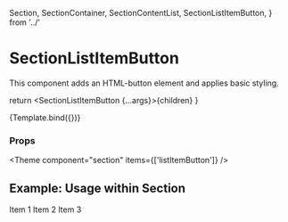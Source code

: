   Section,
  SectionContainer,
  SectionContentList,
  SectionListItemButton,
} from '../'

<Meta
  title="Components/Section/SectionListItemButton"
  component={SectionListItemButton}
/>

# SectionListItemButton

This component adds an HTML-button element and applies basic styling.

  return <SectionListItemButton {...args}>{children}</SectionListItemButton>
}

<Canvas>
  <Story
    name="Default"
    args={{ children: 'List item button', onClick: { control: false } }}
  >
    {Template.bind({})}
  </Story>
</Canvas>

### Props

<ArgsTable story="Default" />



<Theme component="section" items={['listItemButton']} />

## Example: Usage within Section

<Canvas>
  <Story name="Usage within Section">
    <Section>
      <SectionContainer>
        <SectionContentList>
          <SectionListItemButton>Item 1</SectionListItemButton>
          <SectionListItemButton>Item 2</SectionListItemButton>
          <SectionListItemButton>Item 3</SectionListItemButton>
        </SectionContentList>
      </SectionContainer>
    </Section>
  </Story>
</Canvas>
